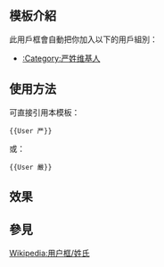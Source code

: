 <includeonly><!-- 在這裡加入模板的保護標識 --></includeonly><noinclude>{{Documentation subpage}}</noinclude>
<!-- 在本行下編輯模板說明 -->
== 模板介紹 ==
此用戶框會自動把你加入以下的用戶組別：
*[[:Category:严姓维基人]]
== 使用方法 ==
可直接引用本模板：
<pre>{{User 严}}</pre>
或：
<pre>{{User 嚴}}</pre>

== 效果 ==
{{User 严}}
{{clear}}
== 參見 ==
[[Wikipedia:用户框/姓氏]]
<includeonly>
<!-- 本行下加入模板的分類 -->

</includeonly>